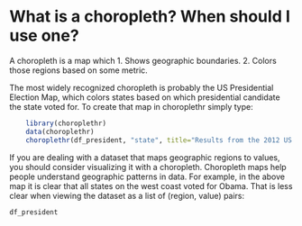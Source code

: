 <!--
%\VignetteEngine{knitr}
%\VignetteIndexEntry{1) What is a choropleth? When should I use one?}
-->

What is a choropleth? When should I use one?
========================================================

A choropleth is a map which 
  1. Shows geographic boundaries.
  2. Colors those regions based on some metric.

The most widely recognized choropleth is probably the US Presidential Election Map, which colors states based on which presidential candidate the state voted for.  To create that map in choroplethr simply type:

```r
    library(choroplethr)
    data(choroplethr)
    choroplethr(df_president, "state", title="Results from the 2012 US Presidential Election")
```

If you are dealing with a dataset that maps geographic regions to values, you should consider visualizing it with a choropleth.  Choropleth maps help people understand geographic patterns in data. For example, in the above map it is clear that all states on the west coast voted for Obama.  That is less clear when viewing the dataset as a list of (region, value) pairs:

```r
df_president
```